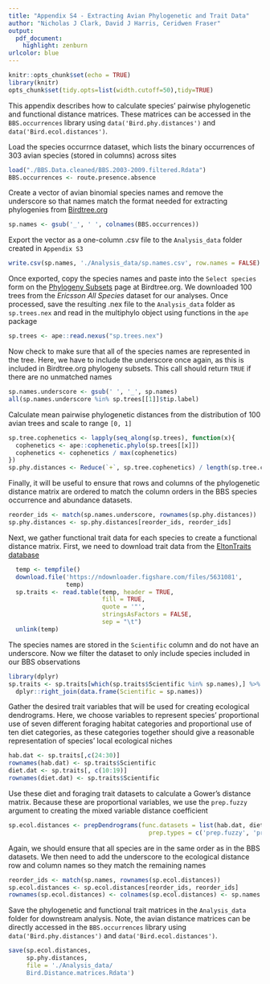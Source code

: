 ```yaml
---
title: "Appendix S4 - Extracting Avian Phylogenetic and Trait Data"
author: "Nicholas J Clark, David J Harris, Ceridwen Fraser"
output:
  pdf_document:
    highlight: zenburn
urlcolor: blue
---
```

```r
knitr::opts_chunk$set(echo = TRUE)
library(knitr)
opts_chunk$set(tidy.opts=list(width.cutoff=50),tidy=TRUE)
```

This appendix describes how to calculate species' pairwise phylogenetic and functional distance matrices. These matrices can be accessed in the `BBS.occurrences` library using `data('Bird.phy.distances')` and `data('Bird.ecol.distances')`.  
  
Load the species occurrnce dataset, which lists the binary occurrences of 303 avian species (stored in columns) across sites
```r
load("./BBS.Data.cleaned/BBS.2003-2009.filtered.Rdata")
BBS.occurrences <- route.presence.absence
```

Create a vector of avian binomial species names and remove the underscore so that names match the format needed for extracting phylogenies from [Birdtree.org](http://birdtree.org/)
```r
sp.names <- gsub('_', ' ', colnames(BBS.occurrences))
```

Export the vector as a one-column .csv file to the `Analysis_data` folder created in `Appendix S3`
```r
write.csv(sp.names, './Analysis_data/sp.names.csv', row.names = FALSE)
```

Once exported, copy the species names and paste into the `Select species` form on the [Phylogeny Subsets](http://birdtree.org/subsets/) page at Birdtree.org. We downloaded 100 trees from the *Ericsson All Species* dataset for our analyses. Once processed, save the resulting .nex file to the `Analysis_data` folder as `sp.trees.nex` and read in the multiphylo object using functions in the `ape` package
```r
sp.trees <- ape::read.nexus("sp.trees.nex")
```

Now check to make sure that all of the species names are represented in the tree. Here, we have to include the underscore once again, as this is included in Birdtree.org phylogeny subsets. This call should return `TRUE` if there are no unmatched names
```r
sp.names.underscore <- gsub(' ', '_', sp.names)
all(sp.names.underscore %in% sp.trees[[1]]$tip.label)
```

Calculate mean pairwise phylogenetic distances from the distribution of 100 avian trees and scale to range `[0, 1]`
```r
sp.tree.cophenetics <- lapply(seq_along(sp.trees), function(x){
  cophenetics <- ape::cophenetic.phylo(sp.trees[[x]])
  cophenetics <- cophenetics / max(cophenetics)
})
sp.phy.distances <- Reduce(`+`, sp.tree.cophenetics) / length(sp.tree.cophenetics)
```

Finally, it will be useful to ensure that rows and columns of the phylogenetic distance matrix are ordered to match the column orders in the BBS species occurrence and abundance datasets. 
```r
reorder_ids <- match(sp.names.underscore, rownames(sp.phy.distances))
sp.phy.distances <- sp.phy.distances[reorder_ids, reorder_ids]
```

\pagebreak

Next, we gather functional trait data for each species to create a functional distance matrix. First, we need to download trait data from the [EltonTraits database](https://figshare.com/articles/Data_Paper_Data_Paper/3559887)
```r
  temp <- tempfile()
  download.file('https://ndownloader.figshare.com/files/5631081',
                temp)
  sp.traits <- read.table(temp, header = TRUE, 
                          fill = TRUE, 
                          quote = '"',
                          stringsAsFactors = FALSE,
                          sep = "\t")
  unlink(temp)
```

The species names are stored in the `Scientific` column and do not have an underscore. Now we filter the dataset to only include species included in our BBS observations
```r
library(dplyr)
sp.traits <- sp.traits[which(sp.traits$Scientific %in% sp.names),] %>%
  dplyr::right_join(data.frame(Scientific = sp.names))
```

Gather the desired trait variables that will be used for creating ecological dendrograms. Here, we choose variables to represent species' proportional use of seven different foraging habitat categories and proportional use of ten diet categories, as these categories together should give a reasonable representation of species' local ecological niches
```r
hab.dat <- sp.traits[,c(24:30)]
rownames(hab.dat) <- sp.traits$Scientific
diet.dat <- sp.traits[, c(10:19)]
rownames(diet.dat) <- sp.traits$Scientific
```

Use these diet and foraging trait datasets to calculate a Gower's distance matrix. Because these are proportional variables, we use the `prep.fuzzy` argument to creating the mixed variable distance coefficient
```r
sp.ecol.distances <- prepDendrograms(func.datasets = list(hab.dat, diet.dat),
                                       prep.types = c('prep.fuzzy', 'prep.fuzzy'))
```

Again, we should ensure that all species are in the same order as in the BBS datasets. We then need to add the underscore to the ecological distance row and column names so they match the remaining names
```r
reorder_ids <- match(sp.names, rownames(sp.ecol.distances))
sp.ecol.distances <- sp.ecol.distances[reorder_ids, reorder_ids]
rownames(sp.ecol.distances) <- colnames(sp.ecol.distances) <- sp.names.underscore
```

Save the phylogenetic and functional trait matrices in the `Analysis_data` folder for downstream analysis. Note, the avian distance matrices can be directly accessed in the `BBS.occurrences` library using `data('Bird.phy.distances')` and `data('Bird.ecol.distances')`.
```r
save(sp.ecol.distances,
     sp.phy.distances, 
     file = './Analysis_data/
     Bird.Distance.matrices.Rdata')
```

